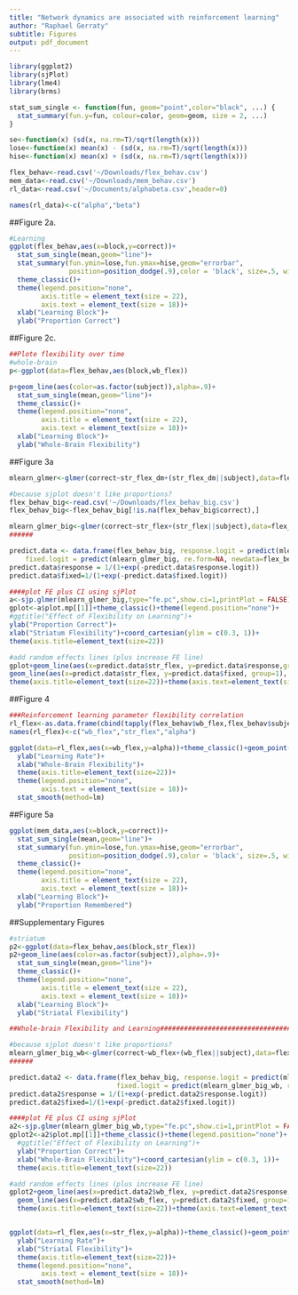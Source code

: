 ```yaml
---
title: "Network dynamics are associated with reinforcement learning"
author: "Raphael Gerraty"
subtitle: Figures
output: pdf_document
---
```



```r
library(ggplot2)
library(sjPlot)
library(lme4)
library(brms)

stat_sum_single <- function(fun, geom="point",color="black", ...) {
  stat_summary(fun.y=fun, colour=color, geom=geom, size = 2, ...)
}

se<-function(x) (sd(x, na.rm=T)/sqrt(length(x)))
lose<-function(x) mean(x) - (sd(x, na.rm=T)/sqrt(length(x)))
hise<-function(x) mean(x) + (sd(x, na.rm=T)/sqrt(length(x)))

flex_behav<-read.csv('~/Downloads/flex_behav.csv')
mem_data<-read.csv('~/Downloads/mem_behav.csv')
rl_data<-read.csv('~/Documents/alphabeta.csv',header=0)

names(rl_data)<-c("alpha","beta")
```

##Figure 2a. 
```r
#Learning
ggplot(flex_behav,aes(x=block,y=correct))+
  stat_sum_single(mean,geom="line")+
  stat_summary(fun.ymin=lose,fun.ymax=hise,geom="errorbar",
               position=position_dodge(.9),color = 'black', size=.5, width=0.2)  +
  theme_classic()+
  theme(legend.position="none",
        axis.title = element_text(size = 22),
        axis.text = element_text(size = 18))+
  xlab("Learning Block")+
  ylab("Proportion Correct")

```

##Figure 2c.
```r
##Plote flexibility over time
#whole-brain
p<-ggplot(data=flex_behav,aes(block,wb_flex))

p+geom_line(aes(color=as.factor(subject)),alpha=.9)+
  stat_sum_single(mean,geom="line")+
  theme_classic()+
  theme(legend.position="none",
        axis.title = element_text(size = 22),
        axis.text = element_text(size = 18))+
  xlab("Learning Block")+
  ylab("Whole-Brain Flexibility")


```

##Figure 3a
```r
mlearn_glmer<-glmer(correct~str_flex_dm+(str_flex_dm||subject),data=flex_behav,family=binomial("logit"),weights=weights)

#because sjplot doesn't like proportions?
flex_behav_big<-read.csv('~/Downloads/flex_behav_big.csv')
flex_behav_big<-flex_behav_big[!is.na(flex_behav_big$correct),]

mlearn_glmer_big<-glmer(correct~str_flex+(str_flex||subject),data=flex_behav_big,family=binomial("logit"))
######

predict.data <- data.frame(flex_behav_big, response.logit = predict(mlearn_glmer_big, re.form=~(str_flex|subject),newdata=flex_behav_big), 
	fixed.logit = predict(mlearn_glmer_big, re.form=NA, newdata=flex_behav_big))
predict.data$response = 1/(1+exp(-predict.data$response.logit))
predict.data$fixed=1/(1+exp(-predict.data$fixed.logit))

####plot FE plus CI using sjPlot
a<-sjp.glmer(mlearn_glmer_big,type="fe.pc",show.ci=1,printPlot = FALSE)
gplot<-a$plot.mp[[1]]+theme_classic()+theme(legend.position="none")+
#ggtitle("Effect of Flexibility on Learning")+
ylab("Proportion Correct")+
xlab("Striatum Flexibility")+coord_cartesian(ylim = c(0.3, 1))+
theme(axis.title=element_text(size=22))

#add random effects lines (plus increase FE line)
gplot+geom_line(aes(x=predict.data$str_flex, y=predict.data$response,group=flex_behav_big$subject,colour=as.factor(flex_behav_big$subject)), alpha = .9,size=1)+
geom_line(aes(x=predict.data$str_flex, y=predict.data$fixed, group=1), color='black', size=1.25)+
theme(axis.title=element_text(size=22))+theme(axis.text=element_text(size=18))


```


##Figure 4
```r
###Reinforcement learning parameter flexibility correlation
rl_flex<-as.data.frame(cbind(tapply(flex_behav$wb_flex,flex_behav$subject,mean),                        tapply(flex_behav$str_flex,flex_behav$subject,mean),rl_data$alpha))
names(rl_flex)<-c("wb_flex","str_flex","alpha")

ggplot(data=rl_flex,aes(x=wb_flex,y=alpha))+theme_classic()+geom_point()+
  ylab("Learning Rate")+
  xlab("Whole-Brain Flexibility")+
  theme(axis.title=element_text(size=22))+
  theme(legend.position="none",
        axis.text = element_text(size = 18))+
  stat_smooth(method=lm)

```


##Figure 5a
```r
ggplot(mem_data,aes(x=block,y=correct))+
  stat_sum_single(mean,geom="line")+
  stat_summary(fun.ymin=lose,fun.ymax=hise,geom="errorbar",
               position=position_dodge(.9),color = 'black', size=.5, width=0.2)  +
  theme_classic()+
  theme(legend.position="none",
        axis.title = element_text(size = 22),
        axis.text = element_text(size = 18))+
  xlab("Learning Block")+
  ylab("Proportion Remembered")

```


##Supplementary Figures
```r
#striatum
p2<-ggplot(data=flex_behav,aes(block,str_flex))
p2+geom_line(aes(color=as.factor(subject)),alpha=.9)+
  stat_sum_single(mean,geom="line")+
  theme_classic()+
  theme(legend.position="none",
        axis.title = element_text(size = 22),
        axis.text = element_text(size = 18))+
  xlab("Learning Block")+
  ylab("Striatal Flexibility")

```

```r
##Whole-brain Flexibility and Learning#################################

#because sjplot doesn't like proportions?
mlearn_glmer_big_wb<-glmer(correct~wb_flex+(wb_flex||subject),data=flex_behav_big,family=binomial("logit"))
######

predict.data2 <- data.frame(flex_behav_big, response.logit = predict(mlearn_glmer_big_wb, re.form=~(wb_flex|subject),newdata=flex_behav_big), 
                           fixed.logit = predict(mlearn_glmer_big_wb, re.form=NA, newdata=flex_behav_big))
predict.data2$response = 1/(1+exp(-predict.data2$response.logit))
predict.data2$fixed=1/(1+exp(-predict.data2$fixed.logit))

####plot FE plus CI using sjPlot
a2<-sjp.glmer(mlearn_glmer_big_wb,type="fe.pc",show.ci=1,printPlot = FALSE)
gplot2<-a2$plot.mp[[1]]+theme_classic()+theme(legend.position="none")+
  #ggtitle("Effect of Flexibility on Learning")+
  ylab("Proportion Correct")+
  xlab("Whole-Brain Flexibility")+coord_cartesian(ylim = c(0.3, 1))+
  theme(axis.title=element_text(size=22))

#add random effects lines (plus increase FE line)
gplot2+geom_line(aes(x=predict.data2$wb_flex, y=predict.data2$response,group=flex_behav_big$subject,colour=as.factor(flex_behav_big$subject)), alpha = .9,size=1)+
  geom_line(aes(x=predict.data2$wb_flex, y=predict.data2$fixed, group=1), color='black', size=1.25)+
  theme(axis.title=element_text(size=22))+theme(axis.text=element_text(size=18))



```


```r
ggplot(data=rl_flex,aes(x=str_flex,y=alpha))+theme_classic()+geom_point()+
  ylab("Learning Rate")+
  xlab("Striatal Flexibility")+
  theme(axis.title=element_text(size=22))+
  theme(legend.position="none",
        axis.text = element_text(size = 18))+
  stat_smooth(method=lm)
```




